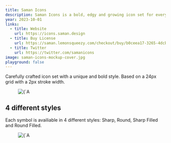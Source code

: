 ```yaml
---
title: Saman Icons
description: Saman Icons is a bold, edgy and growing icon set for everyone.
year: 2023-10-01
links:
  - title: Website
    url: https://icons.saman.design
  - title: Buy License
    url: https://saman.lemonsqueezy.com/checkout/buy/b0ceea17-3265-4dcb-83af-7f83b1b34d96
  - title: Twitter
    url: https://twitter.com/samanicons
image: saman-icons-mockup-cover.jpg
playground: false
---
```


Carefully crafted icon set with a unique and bold style. Based on a 24px grid with a 2px stroke width. 

<figure>
  <Image 
    src={`/images/projects/saman-icons/saman-icons-example-icons.jpg`}
    alt={`A grid of 6 different icons from Saman Icons`}
    width={3200}
    height={2400}
  />
</figure>

## 4 different styles
Each symbol is availiable in 4 different styles: Sharp, Round, Sharp Filled and Round Filled.

<figure>
  <Image 
    src={`/images/projects/saman-icons/saman-icons-styles.jpg`}
    alt={`A grid of 4 symbols in the different styles: Sharp, Round, Sharp Filled and Round Filled`}
    width={3200}
    height={2400}
  />
</figure>